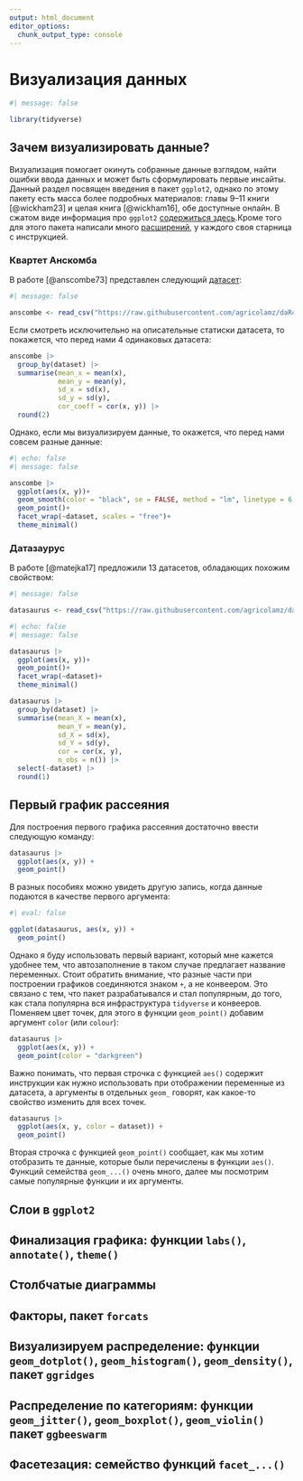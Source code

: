 ```yaml
---
output: html_document
editor_options: 
  chunk_output_type: console
---
```

# Визуализация данных

```r
#| message: false

library(tidyverse)
```

## Зачем визуализировать данные?

Визуализация помогает окинуть собранные данные взглядом, найти ошибки ввода данных и может быть сформулировать первые инсайты. Данный раздел посвящен введения в пакет `ggplot2`, однако по этому пакету есть масса более подробных материалов: главы 9--11 книги [@wickham23] и целая книга [@wickham16], обе доступные онлайн. В сжатом виде информация про `ggplot2` [содержиться здесь](https://github.com/rstudio/cheatsheets/raw/main/data-visualization.pdf).Кроме того для этого пакета написали много [расширений](https://exts.ggplot2.tidyverse.org/gallery/), у каждого своя старница с инструкцией.

### Квартет Анскомба

В работе [@anscombe73] представлен следующий [датасет](https://raw.githubusercontent.com/agricolamz/daR4hs/main/data/w3_anscombe.csv):

```r
#| message: false

anscombe <- read_csv("https://raw.githubusercontent.com/agricolamz/daR4hs/main/data/w3_anscombe.csv", show_col_types = FALSE)
```

Если смотреть исключительно на описательные статиски датасета, то покажется, что перед нами 4 одинаковых датасета:

```r
anscombe |> 
  group_by(dataset) |> 
  summarise(mean_x = mean(x),
            mean_y = mean(y),
            sd_x = sd(x),
            sd_y = sd(y),
            cor_coeff = cor(x, y)) |> 
  round(2)
```

Однако, если мы визуализируем данные, то окажется, что перед нами совсем разные данные:

```r
#| echo: false
#| message: false

anscombe |> 
  ggplot(aes(x, y))+
  geom_smooth(color = "black", se = FALSE, method = "lm", linetype = 6, linewidth = 0.4)+
  geom_point()+
  facet_wrap(~dataset, scales = "free")+
  theme_minimal()
```

### Датазаурус

В работе [@matejka17] предложили 13 датасетов, обладающих похожим свойством:

```r
#| message: false

datasaurus <- read_csv("https://raw.githubusercontent.com/agricolamz/daR4hs/main/data/w3_datasaurus.csv")
```

```r
#| echo: false
#| message: false

datasaurus |> 
  ggplot(aes(x, y))+
  geom_point()+
  facet_wrap(~dataset)+
  theme_minimal()
```

```r
datasaurus |>  
  group_by(dataset) |> 
  summarise(mean_X = mean(x),
            mean_Y = mean(y),
            sd_X = sd(x),
            sd_Y = sd(y),
            cor = cor(x, y),
            n_obs = n()) |>  
  select(-dataset) |> 
  round(1)
```

## Первый график рассеяния

Для построения первого графика рассеяния достаточно ввести следующую команду:

```r
datasaurus |>
  ggplot(aes(x, y)) +
  geom_point()
```

В разных пособиях можно увидеть другую запись, когда данные подаются в качестве первого аргумента:

```r
#| eval: false

ggplot(datasaurus, aes(x, y)) +
  geom_point()
```

Однако я буду использовать первый вариант, который мне кажется удобнее тем, что автозаполнение в таком случае предлагает название переменных. Стоит обратить внимание, что разные части при построении графиков соединяются знаком `+`, а не конвеером. Это связано с тем, что пакет разрабатывался и стал популярным, до того, как стала популярна вся инфраструктура `tidyverse` и конвееров. Поменяем цвет точек, для этого в функции `geom_point()` добавим аргумент `color` (или `colour`):

```r
datasaurus |>
  ggplot(aes(x, y)) +
  geom_point(color = "darkgreen")
```

Важно понимать, что первая строчка с функцией `aes()` содержит инструкции как нужно использовать при отображении переменные из датасета, а аргументы в отдельных `geom_` говорят, как какое-то свойство изменить для всех точек.

```r
datasaurus |>
  ggplot(aes(x, y, color = dataset)) +
  geom_point()
```

Вторая строчка с функцией `geom_point()` сообщает, как мы хотим отобразить те данные, которые были перечислены в функции `aes()`. Функций семейства `geom_...()` очень много, далее мы посмотрим самые популярные функции и их аргументы.

## Слои в `ggplot2`


## Финализация графика: функции `labs()`, `annotate()`, `theme()`

## Столбчатые диаграммы

## Факторы, пакет `forcats`

## Визуализируем распределение: функции `geom_dotplot()`, `geom_histogram()`, `geom_density()`, пакет `ggridges`

## Распределение по категориям: функции `geom_jitter()`, `geom_boxplot()`, `geom_violin()` пакет `ggbeeswarm`

## Фасетезация: семейство функций `facet_...()`

